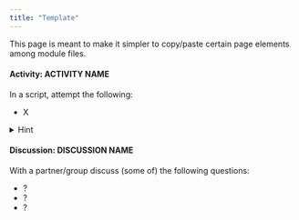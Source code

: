 ```yaml
---
title: "Template"
---
```


This page is meant to make it simpler to copy/paste certain page elements among module files.


:::{.callout-note icon="false"}
#### Activity: ACTIVITY NAME

In a script, attempt the following:

- X

<details>
<summary>Hint</summary>
Hint text
</details>

:::



:::{.callout-warning icon="false"}
#### Discussion: DISCUSSION NAME

With a partner/group discuss (some of) the following questions:

- ?
- ?
- ?

:::


